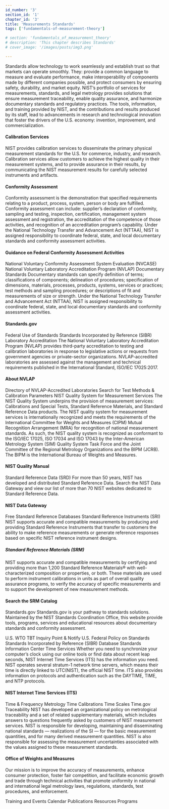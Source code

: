 ```yaml
---
id_number: '3'
section_id: '1'
chapter_id: '3'
title: 'Measurements Standards'
tags: ['fundamentals-of-measurement-theory']

# section: 'fundamentals_of_measurement_theory'
# description: 'This chapter describes Standards'
# cover_image: '/images/posts/img3.png'

---
```



Standards allow technology to work seamlessly and establish trust so that markets can operate smoothly. They:
provide a common language to measure and evaluate performance,
make interoperability of components made by different companies possible, and
protect consumers by ensuring safety, durability, and market equity.
NIST’s portfolio of services for measurements, standards, and legal metrology provides solutions that ensure measurement traceability, enable quality assurance, and harmonize documentary standards and regulatory practices. The tools, information, and training provided by NIST, and the contributions and results produced by its staff, lead to advancements in research and technological innovation that foster the drivers of the U.S. economy: invention, improvement, and commercialization.

#### Calibration Services
NIST provides calibration services to disseminate the primary physical measurement standards for the U.S. for commerce, industry, and research. Calibration services allow customers to achieve the highest quality in their measurement systems, and to provide assurance in their results, by communicating the NIST measurement results for carefully selected instruments and artifacts.

#### Conformity Assessment
Conformity assessment is the demonstration that specified requirements relating to a product, process, system, person or body are fulfilled. Conformity assessment can include: supplier’s declaration of conformity, sampling and testing, inspection, certification, management system assessment and registration, the accreditation of the competence of those activities, and recognition of an accreditation program’s capability. Under the National Technology Transfer and Advancement Act (NTTAA), NIST is assigned responsibility to coordinate federal, state, and local documentary standards and conformity assessment activities.

#### Guidance on Federal Conformity Assessment Activities
National Voluntary Conformity Assessment System Evaluation (NVCASE)
National Voluntary Laboratory Accreditation Program (NVLAP)
Documentary Standards
Documentary standards can specify definition of terms; classifications of components; delineation of procedures; specification of dimensions, materials, processes, products, systems, services or practices; test methods and sampling procedures; or descriptions of fit and measurements of size or strength. Under the National Technology Transfer and Advancement Act (NTTAA), NIST is assigned responsibility to coordinate federal, state, and local documentary standards and conformity assessment activities.

#### Standards.gov
Federal Use of Standards
Standards Incorporated by Reference (SIBR)
Laboratory Accreditation
The National Voluntary Laboratory Accreditation Program (NVLAP) provides third-party accreditation to testing and calibration laboratories in response to legislative actions or requests from government agencies or private-sector organizations. NVLAP-accredited laboratories are assessed against the management and technical requirements published in the International Standard, ISO/IEC 17025:2017.

#### About NVLAP
Directory of NVLAP-Accredited Laboratories
Search for Test Methods & Calibration Parameters
NIST Quality System for Measurement Services
The NIST Quality System underpins the provision of measurement services: Calibrations and Special Tests, Standard Reference Materials, and Standard Reference Data products. The NIST quality system for measurement services is internationally recognized and meets the requirements of the International Committee for Weights and Measures (CIPM) Mutual Recognition Arrangement (MRA) for recognition of national measurement standards. As such, the NIST quality system is recognized as conformant to the ISO/IEC 17025, ISO 17034 and ISO 17043 by the Inter-American Metrology System (SIM) Quality System Task Force and the Joint Committee of the Regional Metrology Organizations and the BIPM (JCRB). The BIPM is the International Bureau of Weights and Measures.

#### NIST Quality Manual
Standard Reference Data (SRD)
For more than 50 years, NIST has developed and distributed Standard Reference Data. Search the NIST Data Gateway and view our list of more than 70 NIST websites dedicated to Standard Reference Data.

#### NIST Data Gateway
Free Standard Reference Databases
Standard Reference Instruments (SRI)
NIST supports accurate and compatible measurements by producing and providing Standard Reference Instruments that transfer to customers the ability to make reference measurements or generate reference responses based on specific NIST reference instrument designs.

##### Standard Reference Materials (SRM)
NIST supports accurate and compatible measurements by certifying and providing more than 1,200 Standard Reference Materials® with well-characterized composition or properties, or both. These materials are used to perform instrument calibrations in units as part of overall quality assurance programs, to verify the accuracy of specific measurements and to support the development of new measurement methods.

#### Search the SRM Catalog
Standards.gov
Standards.gov is your pathway to standards solutions. Maintained by the NIST Standards Coordination Office, this website provide tools, programs, services and educational resources about documentary standards and conformity assessment. 

U.S. WTO TBT Inquiry Point & Notify U.S.
Federal Policy on Standards
Standards Incorporated by Reference (SIBR) Database
Standards Information Center
Time Services
Whether you need to synchronize your computer’s clock using our online tools or find data about recent leap seconds, NIST Internet Time Services (ITS) has the information you need. NIST operates several stratum-1 network time servers, which means their time is directly linked to UTC(NIST), the official NIST time. ITS also provides information on protocols and authentication such as the DAYTIME, TIME, and NTP protocols.

#### NIST Internet Time Services (ITS)
Time & Frequency Metrology
Time Calibrations
Time Scales
Time.gov
Traceability
NIST has developed an organizational policy on metrological traceability and a set of related supplementary materials, which includes answers to questions frequently asked by customers of NIST measurement services. NIST is responsible for developing, maintaining and disseminating national standards — realizations of the SI — for the basic measurement quantities, and for many derived measurement quantities. NIST is also responsible for assessing the measurement uncertainties associated with the values assigned to these measurement standards.

#### Office of Weights and Measures
Our mission is to improve the accuracy of measurements, enhance consumer protection, foster fair competition, and facilitate economic growth and trade through technical activities that promote uniformity in national and international legal metrology laws, regulations, standards, test procedures, and enforcement.

Training and Events Calendar
Publications
Resources
Programs